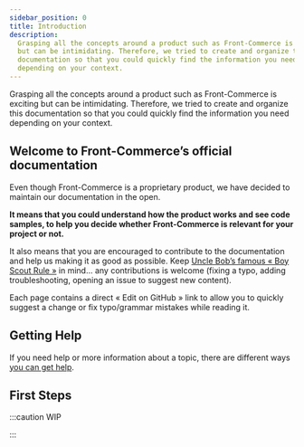 ```yaml
---
sidebar_position: 0
title: Introduction
description:
  Grasping all the concepts around a product such as Front-Commerce is exciting
  but can be intimidating. Therefore, we tried to create and organize this
  documentation so that you could quickly find the information you need
  depending on your context.
---
```



Grasping all the concepts around a product such as Front-Commerce is exciting
but can be intimidating. Therefore, we tried to create and organize this
documentation so that you could quickly find the information you need depending
on your context.

## Welcome to Front-Commerce’s official documentation

Even though Front-Commerce is a proprietary product, we have decided to maintain
our documentation in the open.

**It means that you could understand how the product works and see code samples,
to help you decide whether Front-Commerce is relevant for your project or not.**

It also means that you are encouraged to contribute to the documentation and
help us making it as good as possible. Keep
[Uncle Bob’s famous « Boy Scout Rule »](http://wiki.c2.com/?BoyScoutRule) in
mind… any contributions is welcome (fixing a typo, adding troubleshooting,
opening an issue to suggest new content).

Each page contains a direct « Edit on GitHub » link to allow you to quickly
suggest a change or fix typo/grammar mistakes while reading it.

## Getting Help

If you need help or more information about a topic, there are different ways
[you can get help](https://help.front-commerce.com/en/articles/5910607-when-how-can-i-reach-the-front-commerce-support-team).

## First Steps

:::caution WIP

:::
